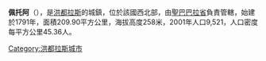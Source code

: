 '''佩托阿'''（{{lang-es|Petoa}}），是[[洪都拉斯|洪都拉斯]]的城鎮，位於該國西北部，由[[聖巴巴拉省|聖巴巴拉省]]負責管轄，始建於1791年，面積209.90平方公里，海拔高度258米，2001年人口9,521，人口密度每平方公里45.36人。

{{coord|15|16|N|88|17|W|display=title|region:HN_type:city_source:GNS-enwiki}}

{{Honduras-geo-stub}}
[[Category:洪都拉斯城市|Category:洪都拉斯城市]]